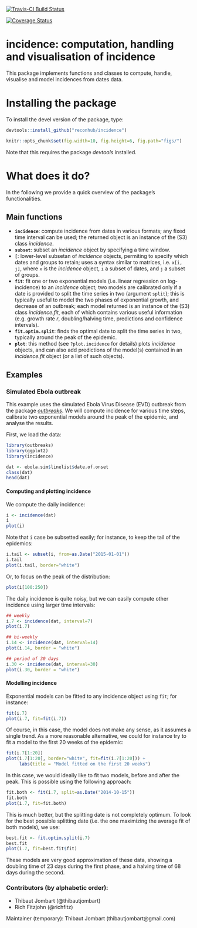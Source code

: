 
[![Travis-CI Build Status](https://travis-ci.org/reconhub/incidence.svg?branch=master)](https://travis-ci.org/reconhub/incidence)

[![Coverage Status](https://img.shields.io/codecov/c/github/reconhub/incidence/master.svg)](https://codecov.io/github/reconhub/incidence?branch=master)

# incidence: computation, handling and visualisation of incidence

This package implements functions and classes to compute, handle, visualise and model incidences
from dates data.



# Installing the package

To install the devel version of the package, type:
```r
devtools::install_github("reconhub/incidence")
```
```r
knitr::opts_chunk$set(fig.width=10, fig.height=6, fig.path="figs/")

```

Note that this requires the package *devtools* installed.



# What does it do?

In the following we provide a quick overview of the package's functionalities.

## Main functions

- **`incidence`**: compute incidence from dates in various formats; any fixed time interval can be used; the returned object is an instance of the (S3) class *incidence*.
- **`subset`**: subset an *incidence* object by specifying a time window.
- **`[`**: lower-level subsetan of *incidence* objects, permiting to specify which dates and groups to retain; uses a syntax similar to matrices, i.e. `x[i, j]`, where `x` is the *incidence* object, `i` a subset of dates, and `j` a subset of groups.
- **`fit`**: fit one or two exponential models (i.e. linear regression on log-incidence) to an *incidence* object; two models are calibrated only if a date is provided to split the time series in two (argument `split`); this is typically useful to model the two phases of exponential growth, and decrease of an outbreak; each model returned is an instance of the (S3) class *incidence.fit*, each of which contains various useful information (e.g. growth rate *r*, doubling/halving time, predictions and confidence intervals).
- **`fit.optim.split`**: finds the optimal date to split the time series in two, typically around the peak of the epidemic.
- **`plot`**: this method (see `?plot.incidence` for details) plots *incidence* objects, and can also add predictions of the model(s) contained in an  *incidence.fit* object (or a list of such objects).


## Examples

### Simulated Ebola outbreak

This example uses the simulated Ebola Virus Disease (EVD) outbreak from the package
[*outbreaks*](http://github.com/reconhub/outbreaks). We will compute incidence for various time
steps, calibrate two exponential models around the peak of the epidemic, and analyse the results.

First, we load the data:
```r
library(outbreaks)
library(ggplot2)
library(incidence)

dat <- ebola.sim$linelist$date.of.onset
class(dat)
head(dat)
```


#### Computing and plotting incidence
We compute the daily incidence:
```r
i <- incidence(dat)
i
plot(i)
```

Note that `i` case be subsetted easily; for instance, to keep the tail of the epidemics:
```r
i.tail <- subset(i, from=as.Date("2015-01-01"))
i.tail
plot(i.tail, border="white")
```

Or, to focus on the peak of the distribution:
```r
plot(i[100:250]) 
```

The daily incidence is quite noisy, but we can easily compute other incidence using larger time intervals:
```r
## weekly
i.7 <- incidence(dat, interval=7)
plot(i.7)

## bi-weekly
i.14 <- incidence(dat, interval=14)
plot(i.14, border = "white")

## period of 30 days
i.30 <- incidence(dat, interval=30)
plot(i.30, border = "white")

```



#### Modelling incidence

Exponential models can be fitted to any incidence object using `fit`; for instance:
```r
fit(i.7)
plot(i.7, fit=fit(i.7))
```

Of course, in this case, the model does not make any sense, as it assumes a single trend.
As a more reasonable alternative, we could for instance try to fit a model to the first 20 weeks of the epidemic:
```r
fit(i.7[1:20])
plot(i.7[1:20], border="white", fit=fit(i.7[1:20])) + 
     labs(title = "Model fitted on the first 20 weeks")
```


In this case, we would ideally like to fit two models, before and after the peak.
This is possible using the following approach:
```r
fit.both <- fit(i.7, split=as.Date("2014-10-15"))
fit.both
plot(i.7, fit=fit.both)
```

This is much better, but the splitting date is not completely optimum. To look for the best possible splitting date (i.e. the one maximizing the average fit of both models), we use:
```r
best.fit <- fit.optim.split(i.7)
best.fit
plot(i.7, fit=best.fit$fit)
```

These models are very good approximation of these data, showing a doubling time of 23 days during the first phase, and a halving time of 68 days during the second.


### Contributors (by alphabetic order):
- Thibaut Jombart (@thibautjombart)
- Rich Fitzjohn (@richfitz)

Maintainer (temporary): Thibaut Jombart (thibautjombart@gmail.com)
